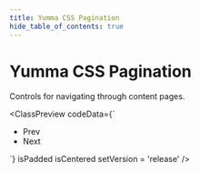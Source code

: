 ```yaml
---
title: Yumma CSS Pagination
hide_table_of_contents: true
---
```



# Yumma CSS Pagination

Controls for navigating through content pages.

<ClassPreview
  codeData={`<nav>
    <ul class="d-if mt-2">
      <li>
        <a class="b-1 bg-white h:bc-blue bc-l-gray-4 ml-0 p-3 rad-bl-1 rad-tl-1 t-d-gray-5 h:t-blue">Prev</a>
      </li>
      <li>
        <a class="b-1 bg-white h:bc-blue bc-l-gray-4 p-3 rad-br-1 rad-tr-1 t-d-gray-5 h:t-blue">Next</a>
      </li>
    </ul>
  </nav>`}
  isPadded
  isCentered
  setVersion = 'release' 
/>